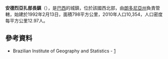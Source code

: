 {{coord|11|11|49|S|61|31|01|W|scale:30000|display=title}}

'''安德烈亞扎部長鎮'''（{{lang-pt|Ministro Andreazza}}），是[[巴西|巴西]]的城鎮，位於該國西北部，由[[朗多尼亞州|朗多尼亞州]]負責管轄，始建於1992年2月13日，面積798平方公里，2010年人口10,354，人口密度每平方公里12.97人。

==參考資料==
*Brazilian Institute of Geography and Statistics - [https://web.archive.org/web/20080611095922/http://www.ibge.gov.br/cidadesat/default.php]

{{Brazil-geo-stub}}
{{朗多尼亞州市鎮}}